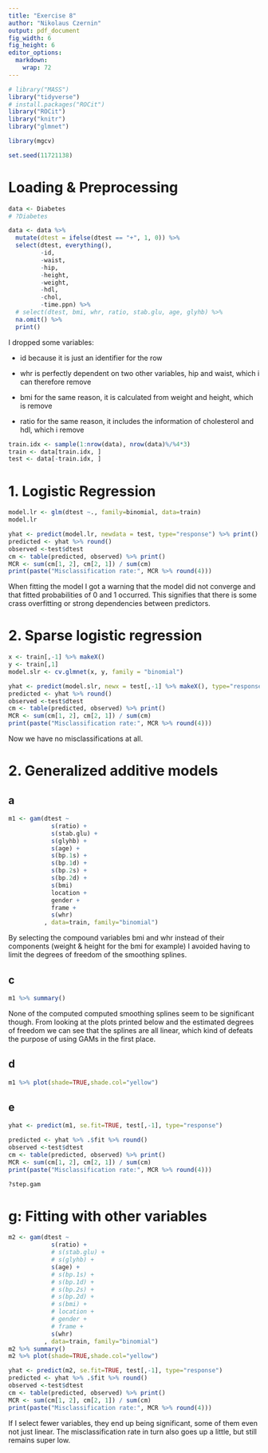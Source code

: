 ```yaml
---
title: "Exercise 8"
author: "Nikolaus Czernin"
output: pdf_document
fig_width: 6 
fig_height: 6
editor_options: 
  markdown: 
    wrap: 72
---
```


```r
# library("MASS")
library("tidyverse")
# install.packages("ROCit")
library("ROCit")
library("knitr")
library("glmnet")

library(mgcv)

set.seed(11721138)
```
# Loading & Preprocessing
```r
data <- Diabetes
# ?Diabetes

data <- data %>% 
  mutate(dtest = ifelse(dtest == "+", 1, 0)) %>% 
  select(dtest, everything(), 
         -id, 
         -waist, 
         -hip, 
         -height, 
         -weight, 
         -hdl, 
         -chol, 
         -time.ppn) %>%
  # select(dtest, bmi, whr, ratio, stab.glu, age, glyhb) %>%
  na.omit() %>% 
  print()
```

I dropped some variables:

-   id because it is just an identifier for the row

-   whr is perfectly dependent on two other
    variables, hip and waist, which i can therefore remove

-   bmi for the same reason, it is calculated from weight and height, which is remove

-   ratio for the same reason, it includes the information of cholesterol and hdl, which i remove

```r
train.idx <- sample(1:nrow(data), nrow(data)%/%4*3)
train <- data[train.idx, ]
test <- data[-train.idx, ]
```


# 1. Logistic Regression
```r
model.lr <- glm(dtest ~., family=binomial, data=train)
model.lr

```


```r
yhat <- predict(model.lr, newdata = test, type="response") %>% print()
predicted <- yhat %>% round()
observed <-test$dtest
cm <- table(predicted, observed) %>% print()
MCR <- sum(cm[1, 2], cm[2, 1]) / sum(cm)
print(paste("Misclassification rate:", MCR %>% round(4)))

```
When fitting the model I got a warning that the model did not converge and that 
fitted probabilities of 0 and 1 occurred. This signifies that there is some crass 
overfitting or strong dependencies between predictors. 

# 2. Sparse logistic regression
```r
x <- train[,-1] %>% makeX()
y <- train[,1]  
model.slr <- cv.glmnet(x, y, family = "binomial")

yhat <- predict(model.slr, newx = test[,-1] %>% makeX(), type="response")
predicted <- yhat %>% round()
observed <-test$dtest
cm <- table(predicted, observed) %>% print()
MCR <- sum(cm[1, 2], cm[2, 1]) / sum(cm)
print(paste("Misclassification rate:", MCR %>% round(4)))

```
Now we have no misclassifications at all. 

# 2. Generalized additive models
## a

```r
m1 <- gam(dtest ~ 
            s(ratio) +
            s(stab.glu) +
            s(glyhb) +
            s(age) +
            s(bp.1s) +
            s(bp.1d) +
            s(bp.2s) +
            s(bp.2d) +
            s(bmi) 
            location +
            gender +
            frame +
            s(whr)
          , data=train, family="binomial")
```
By selecting the compound variables bmi and whr instead of their components (weight & height for the bmi for example) I avoided having to limit the degrees of freedom of the smoothing splines.  


## c
```r
m1 %>% summary()

```
None of the computed computed smoothing splines seem to be significant though. 
From looking at the plots printed below and the estimated degrees of freedom we can 
see that the splines are all linear, which kind of defeats the purpose of using GAMs in the first place. 

## d

```r
m1 %>% plot(shade=TRUE,shade.col="yellow")

```
## e
```r
yhat <- predict(m1, se.fit=TRUE, test[,-1], type="response")

predicted <- yhat %>% .$fit %>% round()
observed <-test$dtest
cm <- table(predicted, observed) %>% print()
MCR <- sum(cm[1, 2], cm[2, 1]) / sum(cm)
print(paste("Misclassification rate:", MCR %>% round(4)))

```

```r
?step.gam
```

# g: Fitting with other variables
```r
m2 <- gam(dtest ~ 
            s(ratio) +
            # s(stab.glu) +
            # s(glyhb) +
            s(age) +
            # s(bp.1s) +
            # s(bp.1d) +
            # s(bp.2s) +
            # s(bp.2d) +
            # s(bmi) +
            # location +
            # gender +
            # frame +
            s(whr)
          , data=train, family="binomial")
m2 %>% summary()
m2 %>% plot(shade=TRUE,shade.col="yellow")

yhat <- predict(m2, se.fit=TRUE, test[,-1], type="response")
predicted <- yhat %>% .$fit %>% round()
observed <-test$dtest
cm <- table(predicted, observed) %>% print()
MCR <- sum(cm[1, 2], cm[2, 1]) / sum(cm)
print(paste("Misclassification rate:", MCR %>% round(4)))

```
If I select fewer variables, they end up being significant, some of them even 
not just linear. The misclassification rate in turn also goes up a little, but 
still remains super low. 
